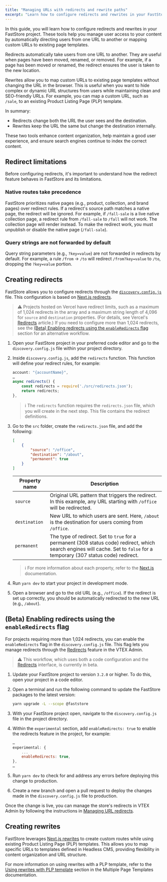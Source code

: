```yaml
---
title: "Managing URLs with redirects and rewrite paths"
excerpt: "Learn how to configure redirects and rewrites in your FastStore project to manage user access to your content."
---
```


In this guide, you will learn how to configure redirects and rewrites in your FastStore project. These tools help you manage user access to your content by automatically directing users from one URL to another or mapping custom URLs to existing page templates.

Redirects automatically take users from one URL to another. They are useful when pages have been moved, renamed, or removed. For example, if a page has been moved or renamed, the redirect ensures the user is taken to the new location.

Rewrites allow you to map custom URLs to existing page templates without changing the URL in the browser. This is useful when you want to hide complex or dynamic URL structures from users while maintaining clean and SEO-friendly URLs. For example, you can map a custom URL, such as `/sale`, to an existing Product Listing Page (PLP) template.

In summary:

- Redirects change both the URL the user sees and the destination.
- Rewrites keep the URL the same but change the destination internally.

These two tools enhance content organization, help maintain a good user experience, and ensure search engines continue to index the correct content.

## Redirect limitations

Before configuring redirects, it's important to understand how the redirect feature behaves in FastStore and its limitations.

### Native routes take precedence

FastStore prioritizes native pages (e.g., product, collection, and brand pages) over redirect rules. If a redirect's source path matches a native page, the redirect will be ignored. For example, if `/fall-sale` is a live native collection page, a redirect rule from `/fall-sale` to `/fall` will not work. The collection page will render instead. To make the redirect work, you must unpublish or disable the native page (`/fall-sale`).

### Query strings are not forwarded by default

Query string parameters (e.g., `?key=value`) are not forwarded in redirects by default. For example, a rule `/from` → `/to` will redirect `/from?key=value` to `/to`, dropping the `?key=value` portion.

## Creating redirects

FastStore allows you to configure redirects through the [`discovery.config.js`](https://developers.vtex.com/docs/guides/faststore/project-structure-config-options) file. This configuration is based on [Next.js redirects](https://nextjs.org/docs/pages/api-reference/next-config-js/redirects).

> ⚠️ Projects hosted on Vercel have redirect limits, such as a maximum of 1,024 redirects in the array and a maximum string length of 4,096 for `source` and `destination` properties. (For details, see Vercel's [Redirects](https://vercel.com/docs/edge-network/redirects#configuration) article.) If you need to configure more than 1,024 redirects, see the [(Beta) Enabling redirects using the `enableRedirects` flag](#beta-enabling-redirects-using-the-enableredirects-flag) section for an alternative workflow.

1. Open your FastStore project in your preferred code editor and go to the `discovery.config.js` file within your project directory.
2. Inside `discovery.config.js`, add the `redirects` function. This function will define your redirect rules, for example:

    ```discovery.config.js mark=3:6
    account: "{accountName}",
    …
    async redirects() {
        const redirects = require('./src/redirects.json');
        return redirects;
    },
    ```

    > ℹ️ The `redirects` function requires the `redirects.json` file, which you will create in the next step. This file contains the redirect definitions.

3. Go to the `src` folder, create the `redirects.json` file, and add the following:

    ```src/redirects.json
    [
        {
            "source": "/office",
            "destination": "/about",
            "permanent": true
        }
    ]
    ```

    | Property name | Description |
    | ------------------- | --------------- |
    | `source` | Original URL pattern that triggers the redirect. In this example, any URL starting with `/office` will be redirected. |
    | `destination` | New URL to which users are sent. Here, `/about` is the destination for users coming from `/office`. |
    | `permanent` | The type of redirect. Set to `true` for a permanent (308 status code) redirect, which search engines will cache. Set to `false` for a temporary (307 status code) redirect. |

    > ℹ️ For more information about each property, refer to the [Next.js](https://nextjs.org/docs/pages/api-reference/next-config-js/redirects) documentation.

4. Run `yarn dev` to start your project in development mode.
5. Open a browser and go to the old URL (e.g., `/office`). If the redirect is set up correctly, you should be automatically redirected to the new URL (e.g., `/about`).

## (Beta) Enabling redirects using the `enableRedirects` flag

For projects requiring more than 1,024 redirects, you can enable the `enableRedirects` flag in the `discovery.config.js` file. This flag lets you manage redirects through the [Redirects](https://help.vtex.com/tutorial/managing-url-redirects) feature in the VTEX Admin.

> ⚠️ This workflow, which uses both a code configuration and the [Redirects](https://help.vtex.com/tutorial/managing-url-redirects) interface, is currently in beta.

1. Update your FastStore project to version `3.2.0` or higher. To do this, open your project in a code editor.

2. Open a terminal and run the following command to update the FastStore packages to the latest version:
    
    ```bash
    yarn upgrade -L --scope @faststore
    ```

3. With your FastStore project open, navigate to the `discovery.config.js` file in the project directory.
4. Within the `experimental` section, add `enableRedirects: true` to enable the redirects feature in the project, for example:

    ```js discovery.config.js mark=4
    …
    experimental: {
        ...
        enableRedirects: true,
    },
    …
    ```

5. Run `yarn dev` to check for and address any errors before deploying this change to production.
6. Create a new branch and open a pull request to deploy the changes made in the `discovery.config.js` file to production.

Once the change is live, you can manage the store's redirects in VTEX Admin by following the instructions in [Managing URL redirects](https://help.vtex.com/tutorial/managing-url-redirects--3UJuFrU8imSVWg134mkvJV).

## Creating rewrites

FastStore leverages [Next.js rewrites](https://nextjs.org/docs/pages/api-reference/next-config-js/rewrites) to create custom routes while using existing Product Listing Page (PLP) templates. This allows you to map specific URLs to templates defined in Headless CMS, providing flexibility in content organization and URL structure.

For more information on using rewrites with a PLP template, refer to the [Using rewrites with PLP template](https://developers.vtex.com/docs/guides/faststore/headless-cms-multiple-page-template#product-listing-page-plp-template-selection-criteria) section in the Multiple Page Templates documentation.
